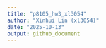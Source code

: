 ```yaml
---
title: "p8105_hw3_xl3054"
author: "Xinhui Lin (xl3054)"
date: "2025-10-13"
output: github_document
---
```








